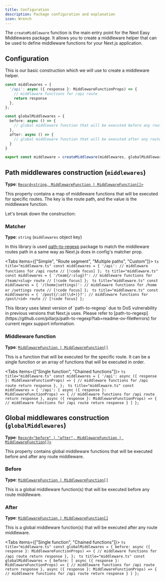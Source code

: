 ```yaml
---
title: Configuration
description: Package configuration and explanation
icon: Wrench
---
```



The `createMiddleware` function is the main entry point for the Next Easy Middlewares package. It allows you to create a middleware helper that can be used to define middleware functions for your Next.js application.

## Configuration

This is our basic construction which we will use to create a middleware helper.

```ts title="middleware.ts"
const middlewares = {
  '/api': async ({ response }: MiddlewareFunctionProps) => {
    // middleware functions for /api route
    return response
  },
};

const globalMiddlewares = {
  before: async () => {
    // global middleware function that will be executed before any route middleware
  },
  after: async () => {
    // global middleware function that will be executed after any route middleware
  }
}

export const middleware = createMiddleware(middlewares, globalMiddlewares);
```

## Path middlewares construction (`middlewares`)

**Type**: [`Record<string, MiddlewareFunction | MiddlewareFunction[]>`](/docs/functions)

This property contains a map of middleware functions that will be executed for specific routes. The key is the route path, and the value is the middleware function.

Let's break down the construction:

### Matcher

**Type**: `string` (`middlewares` object key)

In this library is used [path-to-regexp](https://github.com/pillarjs/path-to-regexp) package to match the middleware routes path in a same way as Next.js does in config's matcher prop.

<Tabs items={["Simple", "Route segment", "Multiple paths", "Custom"]}>
  <Tab value="Simple">
    ```ts title="middleware.ts"
    const middlewares = {
      '/api': // middleware functions for /api route // [!code focus]
    };
    ```
  </Tab>
  <Tab value="Route segment">
    ```ts title="middleware.ts"
    const middlewares = {
      '/team{/:slug}?': // middleware functions for /team/<slug> route // [!code focus]
    };
    ```
  </Tab>
  <Tab value="Multiple paths">
    ```ts title="middleware.ts"
    const middlewares = {
      '/(home|settings)': // middleware functions for /home or /settings route // [!code focus]
    };
    ```
  </Tab>
  <Tab value="Custom">
    ```ts title="middleware.ts"
    const middlewares = {
      '/post{/:id(\\d+)}?': // middleware functions for /post/<id> route // [!code focus]
    };
    ```
  </Tab>
</Tabs>

<Callout type="warn">
  This library uses latest version of `path-to-regexp` due to DoS vulnerability in previous versions that Next.js uses. Please refer to [path-to-regexp](https://github.com/pillarjs/path-to-regexp?tab=readme-ov-file#errors) for current regex support information.
</Callout>

### Middleware function

**Type**: [`MiddlewareFunction | MiddlewareFunction[]`](/docs/functions)

This is a function that will be executed for the specific route. It can be a single function or an array of functions that will be executed in order.

<Tabs items={["Single function", "Chained functions"]}>
  <Tab value="Single function">
    ```ts title="middleware.ts"
    const middlewares = {
      '/api': async ({ response }: MiddlewareFunctionProps) => {
        // middleware functions for /api route
        return response
      },
    };
    ```
  </Tab>
  <Tab value="Chained functions">
    ```ts title="middleware.ts"
    const middlewares = {
      '/api': [
        async ({ response }: MiddlewareFunctionProps) => {
          // middleware functions for /api route
          return response
        },
        async ({ response }: MiddlewareFunctionProps) => {
          // middleware functions for /api route
          return response
        }
      ]
    };
    ```
  </Tab>
</Tabs>

## Global middlewares construction (`globalMiddlewares`)

**Type**: [`Record<"before" | "after", MiddlewareFunction | MiddlewareFunction[]>`](/docs/functions)

This property contains global middleware functions that will be executed before and after any route middleware.

### Before

**Type**: [`MiddlewareFunction | MiddlewareFunction[]`](/docs/functions)

This is a global middleware function(s) that will be executed before any route middleware.

### After

**Type**: [`MiddlewareFunction | MiddlewareFunction[]`](/docs/functions)

This is a global middleware function(s) that will be executed after any route middleware.

<Tabs items={["Single function", "Chained functions"]}>
  <Tab value="Single function">
    ```ts title="middleware.ts"
    const globalMiddlewares = {
      before: async ({ response }: MiddlewareFunctionProps) => {
        // middleware functions for /api route
        return response
      },
    };
    ```
  </Tab>
  <Tab value="Chained functions">
    ```ts title="middleware.ts"
    const globalMiddlewares = {
      before: [
        async ({ response }: MiddlewareFunctionProps) => {
          // middleware functions for /api route
          return response
        },
        async ({ response }: MiddlewareFunctionProps) => {
          // middleware functions for /api route
          return response
        }
      ]
    };
    ```
  </Tab>
</Tabs>
